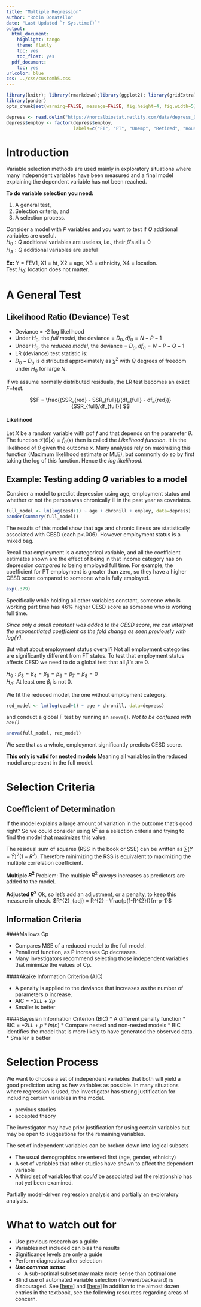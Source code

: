 ```yaml
---
title: "Multiple Regression"
author: "Robin Donatello"
date: "Last Updated `r Sys.time()`"
output:
  html_document:
    highlight: tango
    theme: flatly
    toc: yes
    toc_float: yes
  pdf_document:
    toc: yes
urlcolor: blue
css: ../css/customh5.css
---
```

```r
library(knitr); library(rmarkdown);library(ggplot2); library(gridExtra); 
library(pander)
opts_chunk$set(warning=FALSE, message=FALSE, fig.height=4, fig.width=5) 

depress <- read.delim("https://norcalbiostat.netlify.com/data/depress_081217.txt")
depress$employ <- factor(depress$employ, 
                         labels=c("FT", "PT", "Unemp", "Retired", "Houseperson", "Student", "Other"))
```

# Introduction

Variable selection methods are used mainly in exploratory situations where many independent variables have been measured and a final model explaining the dependent variable has not been reached. 

**To do variable selection you need:**

1. A general test, 
2. Selection criteria, and
3. A selection process.

Consider a model with $P$ variables and you want to test if $Q$ additional variables are useful.   
$H_{0}: Q$ additional variables are useless, i.e., their $\beta$'s all = 0  
$H_{A}: Q$ additional variables are useful

**Ex:** Y = FEV1, X1 = ht, X2 = age, X3 = ethnicity, X4 = location.   
Test $H_{0}$: location does not matter.

# A General Test

## Likelihood Ratio (Deviance) Test
* Deviance = -2 log likelihood
* Under $H_{0}$, the _full model_, the deviance = $D_{0}, df_{0} = N-P-1$
* Under $H_{a}$, the _reduced model_, the deviance = $D_{a}, df_{a} = N-P-Q-1$
* LR (deviance) test statistic is:
* $D_{0} - D_{a}$ is distributed approximately as $\chi^{2}$ with $Q$ degrees of freedom
under $H_{0}$ for large $N$.

If we assume normally distributed residuals, the LR test becomes an exact $F$=test. 

$$F = \frac{(SSR_{red} - SSR_{full})/(df_{full} - df_{red})}{SSR_{full}/df_{full}} $$

#### Likelihood
Let $X$ be a random variable with pdf $f$ and that depends on the parameter $\theta$. The function $\mathcal{L}(\theta|x) = f_{\theta}(x)$ then is called the _Likelihood function_. It is the likelihood of $\theta$ given the outcome $x$. Many analyses rely on maximizing this function (Maximum likelihood estimate or MLE), but commonly do so by first taking the log of this function. Hence the _log likelihood_. 


## Example: Testing adding $Q$ variables to a model
Consider a model to predict depression using age, employment status and whether or not the person was chronically ill in the past year as covariates. 

```r
full_model <- lm(log(cesd+1) ~ age + chronill + employ, data=depress)
pander(summary(full_model))
```

The results of this model show that age and chronic illness are statistically associated with CESD (each p<.006). However employment status is a mixed bag. 

Recall that employment is a categorical variable, and all the coefficient estimates shown are the effect of being in that income category has on depression _compared to_ being employed full time. For example, the coefficient for PT employment is greater than zero, so they have a higher CESD score compared to someone who is fully employed. 

```r
exp(.379)
```

Specifically while holding all other variables constant, someone who is working part time has 46% higher CESD score as someone who is working full time. 

_Since only a small constant was added to the CESD score, we can interpret the exponentiated coefficient as the fold change as seen previously with log(Y)._

But what about employment status overall? Not all employment categories are significantly different from FT status. To test that employment status affects CESD we need to do a global test that all $\beta$'s are 0. 

$H_{0}: \beta_{3} = \beta_{4} = \beta_{5} = \beta_{6} = \beta_{7} = \beta_{8} = 0$  
$H_{A}$: At least one $\beta_{j}$ is not 0. 

We fit the reduced model, the one without employment category.
```r
red_model <- lm(log(cesd+1) ~ age + chronill, data=depress)
```

and conduct a global F test by running an `anova()`. _Not to be confused with `aov()`_

```r
anova(full_model, red_model)
```

We see that as a whole, employment significantly predicts CESD score.

**This only is valid for nested models** Meaning all variables in the reduced model are present in the full model. 

# Selection Criteria

## Coefficient of Determination
If the model explains a large amount of variation in the outcome that's good right? So we could consider using $R^{2}$ as a selection criteria and trying to find the model that maximizes this value. 

The residual sum of squares (RSS in the book or SSE) can be written as $\sum(Y-\hat{Y})^{2}(1-R^{2})$. Therefore minimizing the RSS is equivalent to maximizing the multiple correlation coefficient.  


**Multiple $R^{2}$**
Problem: The multiple $R^{2}$ _always_ increases as predictors are added to the model. 

**Adjusted $R^{2}$**
Ok, so let's add an adjustment, or a penalty, to keep this measure in check. $R^{2}_{adj} = R^{2} - \frac{p(1-R^{2})}{n-p-1}$

## Information Criteria
####Mallows Cp

* Compares MSE of a reduced model to the full model. 
* Penalized function, as P increases Cp decreases. 
* Many investigators  recommend selecting those independent variables that minimize the values of Cp. 

####Akaike Information Criterion (AIC)

* A penalty is applied to the deviance that increases as the number of
  parameters $p$ increase. 
* AIC = $-2LL + 2p$ 
* Smaller is better

####Bayesian Information Criterion (BIC)
* A different penalty function
* BIC = $-2LL + p*ln(n)$
* Compare nested and non-nested models
* BIC identifies the model that is more likely to have generated the observed data.
* Smaller is better



# Selection Process
We want to choose a set of independent variables that both will yield a good prediction using as few variables as possible. In many situations where regression is used, the investigator has strong justification for including certain variables in the model.

* previous studies
* accepted theory

The investigator may have prior justification for using certain variables but may be open to suggestions for the remaining variables.

The set of independent variables can be broken down into logical subsets

* The usual demographics are entered first (age, gender, ethnicity)
* A set of variables that other studies have shown to affect the dependent variable
* A third set of variables that _could_ be associated but the relationship has not yet been examined. 
  
Partially model-driven regression analysis and partially an exploratory analysis. 


# What to watch out for
* Use previous research as a guide
* Variables not included can bias the results
* Significance levels are only a guide
* Perform diagnostics after selection
* _**Use common sense**_:
    - A sub-optimal subset may make more sense than optimal one
* Blind use of automated variable selection (forward/backward) is discouraged. See [[here]](http://www.stata.com/support/faqs/statistics/stepwise-regression-problems/) and [[here]](http://citeseerx.ist.psu.edu/viewdoc/download?doi=10.1.1.126.4133&rep=rep1&type=pdf)
In addition to the almost dozen entries in the textbook, see the following resources regarding areas of concern. 

